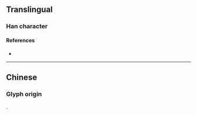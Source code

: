 {{character info/new}}
==Translingual==

===Han character===
{{Han char|rn=33|rad=士|as=06|sn=9|four=|canj=GGG,XGGG|ids=⿱士⿰士士}}

====References====
* {{Han ref|kx=0243.051|dkj=05650|dj=0483.120|hdz=10437.020|uh=58F5|ud=22773}}

----

==Chinese==

===Glyph origin===
{{zh-etym-triple|士|}}.

{{zh-see|壯|v}}